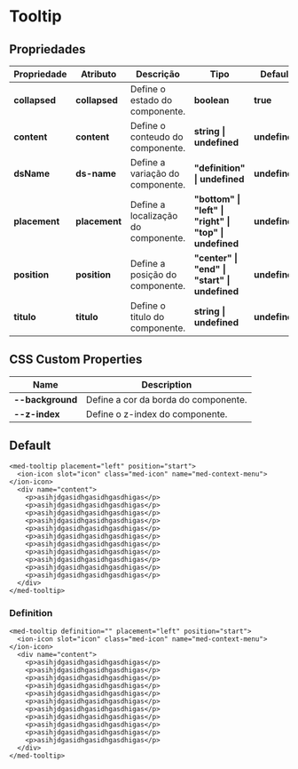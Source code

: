 
<Meta title="Components/Core/Tooltip/Usage" />

# Tooltip

## Propriedades

| Propriedade   | Atributo      | Descrição                          | Tipo                                                    | Default       |
| ------------- | ------------- | ---------------------------------- | ------------------------------------------------------- | ------------- |
| **collapsed** | **collapsed** | Define o estado do componente.     | **boolean**                                             | **true**      |
| **content**   | **content**   | Define o conteudo do componente.   | **string \| undefined**                                 | **undefined** |
| **dsName**    | **ds-name**   | Define a variação do componente.   | **"definition" \| undefined**                           | **undefined** |
| **placement** | **placement** | Define a localização do componente.| **"bottom" \| "left" \| "right" \| "top" \| undefined** | **undefined** |
| **position**  | **position**  | Define a posição do componente.    | **"center" \| "end" \| "start" \| undefined**           | **undefined** |
| **titulo**    | **titulo**    | Define o titulo do componente.     | **string \| undefined**                                 | **undefined** |

## CSS Custom Properties

| Name             | Description                          |
| ---------------- | ------------------------------------ |
| **--background** | Define a cor da borda do componente. |
| **--z-index**    | Define o z-index do componente.      |


## Default

```
<med-tooltip placement="left" position="start">
  <ion-icon slot="icon" class="med-icon" name="med-context-menu"></ion-icon>
  <div name="content">
    <p>asihjdgasidhgasidhgasdhigas</p>
    <p>asihjdgasidhgasidhgasdhigas</p>
    <p>asihjdgasidhgasidhgasdhigas</p>
    <p>asihjdgasidhgasidhgasdhigas</p>
    <p>asihjdgasidhgasidhgasdhigas</p>
    <p>asihjdgasidhgasidhgasdhigas</p>
    <p>asihjdgasidhgasidhgasdhigas</p>
    <p>asihjdgasidhgasidhgasdhigas</p>
    <p>asihjdgasidhgasidhgasdhigas</p>
    <p>asihjdgasidhgasidhgasdhigas</p>
    <p>asihjdgasidhgasidhgasdhigas</p>
  </div>
</med-tooltip>
```

### Definition

```
<med-tooltip definition="" placement="left" position="start">
  <ion-icon slot="icon" class="med-icon" name="med-context-menu"></ion-icon>
  <div name="content">
    <p>asihjdgasidhgasidhgasdhigas</p>
    <p>asihjdgasidhgasidhgasdhigas</p>
    <p>asihjdgasidhgasidhgasdhigas</p>
    <p>asihjdgasidhgasidhgasdhigas</p>
    <p>asihjdgasidhgasidhgasdhigas</p>
    <p>asihjdgasidhgasidhgasdhigas</p>
    <p>asihjdgasidhgasidhgasdhigas</p>
    <p>asihjdgasidhgasidhgasdhigas</p>
    <p>asihjdgasidhgasidhgasdhigas</p>
    <p>asihjdgasidhgasidhgasdhigas</p>
    <p>asihjdgasidhgasidhgasdhigas</p>
  </div>
</med-tooltip>
```
